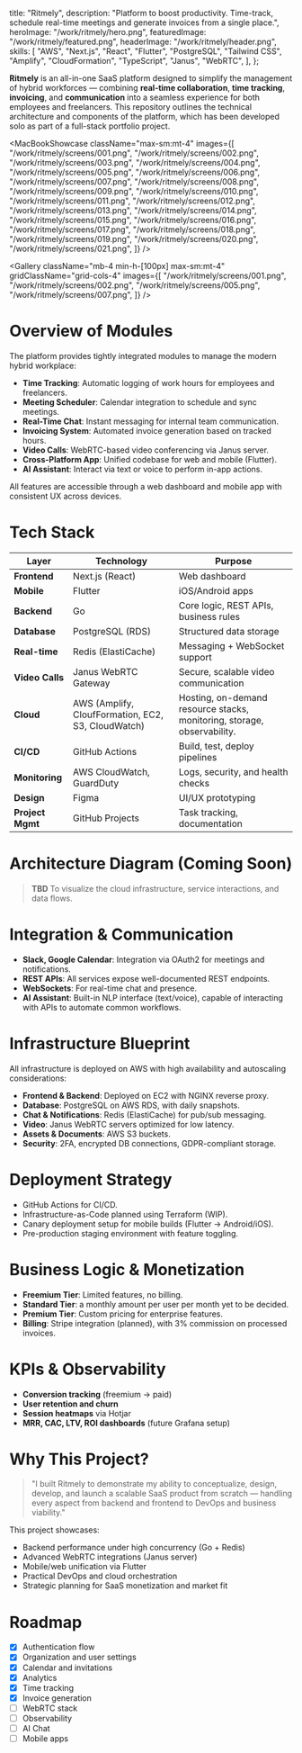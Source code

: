   title: "Ritmely",
  description:
    "Platform to boost productivity. Time-track, schedule real-time meetings and generate invoices from a single place.",
  heroImage: "/work/ritmely/hero.png",
  featuredImage: "/work/ritmely/featured.png",
  headerImage: "/work/ritmely/header.png",
  skills: [
    "AWS",
    "Next.js",
    "React",
    "Flutter",
    "PostgreSQL",
    "Tailwind CSS",
    "Amplify",
    "CloudFormation",
    "TypeScript",
    "Janus",
    "WebRTC",
  ],
};

**Ritmely** is an all-in-one SaaS platform designed to <Hi>simplify the
management of hybrid workforces</Hi> — combining **real-time collaboration**,
**time tracking**, **invoicing**, and **communication** into a seamless
experience for both employees and freelancers. This repository outlines the
technical architecture and components of the platform, which has been developed
solo as part of a <Hi>full-stack</Hi> portfolio project.

<MacBookShowcase
  className="max-sm:mt-4"
  images={[
    "/work/ritmely/screens/001.png",
    "/work/ritmely/screens/002.png",
    "/work/ritmely/screens/003.png",
    "/work/ritmely/screens/004.png",
    "/work/ritmely/screens/005.png",
    "/work/ritmely/screens/006.png",
    "/work/ritmely/screens/007.png",
    "/work/ritmely/screens/008.png",
    "/work/ritmely/screens/009.png",
    "/work/ritmely/screens/010.png",
    "/work/ritmely/screens/011.png",
    "/work/ritmely/screens/012.png",
    "/work/ritmely/screens/013.png",
    "/work/ritmely/screens/014.png",
    "/work/ritmely/screens/015.png",
    "/work/ritmely/screens/016.png",
    "/work/ritmely/screens/017.png",
    "/work/ritmely/screens/018.png",
    "/work/ritmely/screens/019.png",
    "/work/ritmely/screens/020.png",
    "/work/ritmely/screens/021.png",
  ]}
/>

<Gallery
  className="mb-4 min-h-[100px] max-sm:mt-4"
  gridClassName="grid-cols-4"
  images={[
    "/work/ritmely/screens/001.png",
    "/work/ritmely/screens/002.png",
    "/work/ritmely/screens/005.png",
    "/work/ritmely/screens/007.png",
  ]}
/>

# Overview of Modules

The platform provides tightly integrated modules to manage the modern hybrid
workplace:

- **Time Tracking**: Automatic logging of work hours for employees and
  freelancers.
- **Meeting Scheduler**: Calendar integration to schedule and sync meetings.
- **Real-Time Chat**: Instant messaging for internal team communication.
- **Invoicing System**: Automated invoice generation based on tracked hours.
- **Video Calls**: WebRTC-based video conferencing via Janus server.
- **Cross-Platform App**: Unified codebase for web and mobile (Flutter).
- **AI Assistant**: Interact via text or voice to perform in-app actions.

All features are accessible through a web dashboard and mobile app with
consistent UX across devices.

# Tech Stack

| Layer            | Technology                                         | Purpose                                                                 |
| ---------------- | -------------------------------------------------- | ----------------------------------------------------------------------- |
| **Frontend**     | Next.js (React)                                    | Web dashboard                                                           |
| **Mobile**       | Flutter                                            | iOS/Android apps                                                        |
| **Backend**      | Go                                                 | Core logic, REST APIs, business rules                                   |
| **Database**     | PostgreSQL (RDS)                                   | Structured data storage                                                 |
| **Real-time**    | Redis (ElastiCache)                                | Messaging + WebSocket support                                           |
| **Video Calls**  | Janus WebRTC Gateway                               | Secure, scalable video communication                                    |
| **Cloud**        | AWS (Amplify, CloufFormation, EC2, S3, CloudWatch) | Hosting, on-demand resource stacks, monitoring, storage, observability. |
| **CI/CD**        | GitHub Actions                                     | Build, test, deploy pipelines                                           |
| **Monitoring**   | AWS CloudWatch, GuardDuty                          | Logs, security, and health checks                                       |
| **Design**       | Figma                                              | UI/UX prototyping                                                       |
| **Project Mgmt** | GitHub Projects                                    | Task tracking, documentation                                            |

# Architecture Diagram (Coming Soon)

> <Hi>**TBD**</Hi> To visualize the cloud infrastructure, service interactions,
> and data flows.

# Integration & Communication

- **Slack, Google Calendar**: Integration via OAuth2 for meetings and
  notifications.
- **REST APIs**: All services expose well-documented REST endpoints.
- **WebSockets**: For real-time chat and presence.
- **AI Assistant**: Built-in NLP interface (text/voice), capable of interacting
  with APIs to automate common workflows.

# Infrastructure Blueprint

All infrastructure is deployed on AWS with high availability and autoscaling
considerations:

- **Frontend & Backend**: Deployed on EC2 with NGINX reverse proxy.
- **Database**: PostgreSQL on AWS RDS, with daily snapshots.
- **Chat & Notifications**: Redis (ElastiCache) for pub/sub messaging.
- **Video**: Janus WebRTC servers optimized for low latency.
- **Assets & Documents**: AWS S3 buckets.
- **Security**: 2FA, encrypted DB connections, GDPR-compliant storage.

# Deployment Strategy

- GitHub Actions for CI/CD.
- Infrastructure-as-Code planned using Terraform (WIP).
- Canary deployment setup for mobile builds (Flutter → Android/iOS).
- Pre-production staging environment with feature toggling.

# Business Logic & Monetization

- **Freemium Tier**: Limited features, no billing.
- **Standard Tier**: a monthly amount per user per month yet to be decided.
- **Premium Tier**: Custom pricing for enterprise features.
- **Billing**: Stripe integration (planned), with 3% commission on processed
  invoices.

# KPIs & Observability

- **Conversion tracking** (freemium → paid)
- **User retention and churn**
- **Session heatmaps** via Hotjar
- **MRR, CAC, LTV, ROI dashboards** (future Grafana setup)

# Why This Project?

> "I built Ritmely to demonstrate my ability to conceptualize, design, develop,
> and launch a scalable SaaS product from scratch — handling every aspect from
> backend and frontend to DevOps and business viability."

This project showcases:

- Backend performance under high concurrency (Go + Redis)
- Advanced WebRTC integrations (Janus server)
- Mobile/web unification via Flutter
- Practical DevOps and cloud orchestration
- Strategic planning for SaaS monetization and market fit

# Roadmap

- [x] Authentication flow
- [x] Organization and user settings
- [x] Calendar and invitations
- [x] Analytics
- [x] Time tracking
- [x] Invoice generation
- [ ] WebRTC stack
- [ ] Observability
- [ ] AI Chat
- [ ] Mobile apps
